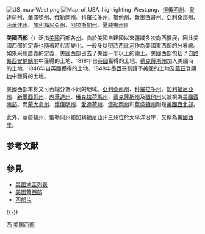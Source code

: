 {{Multiple issues|
{{unreferenced|time=2020-01-18T05:32:56+00:00}}
{{擴充|time=2015-07-22T16:51:12+00:00}}
{{Expand language|1=en|time=2020-06-21T11:43:06+00:00}}
}}
{{noteTA
|G1=USState
}}
[[File:US_map-West.png|thumb]]
[[File:Map_of_USA_highlighting_West.png|thumb]]、[[懷俄明州|懷俄明州]]、[[愛達荷州|愛達荷州]]、[[華盛頓州|華盛頓州]]、[[俄勒岡州|俄勒岡州]]、[[科羅拉多州|科羅拉多州]]、[[猶他州|猶他州]]、[[新墨西哥州|新墨西哥州]]、[[亞利桑那州|亞利桑那州]]、[[內華達州|內華達州]]、[[加利福尼亞州|加利福尼亞州]]、[[阿拉斯加州|阿拉斯加州]]、[[夏威夷州|夏威夷州]]]]

'''美國西部'''（{{lang-en|'''Western United States'''}}）泛指[[美國|美國]]西部各[[州|州]]。由於美國自建國以來疆域多次向西擴展，因此美國西部的定義也隨著時代而變化。一般多以[[密西西比河|密西西比河]]作為美國東西部的分界線。如果采用廣義的定義，美國西部占去了美國一半以上的領土。美國西部包括了自[[路易西安納購地|路易西安納購地]]中獲得的土地、1818年自[[英國|英國]]獲得的土地、[[德克薩斯州|德克薩斯州]]加入美國時的土地、1846年自英國獲得的土地、1848年[[墨西哥|墨西哥]]割讓予美國的土地及[[蓋茲登購地|蓋茲登購地]]中獲得的土地。

美國西部本身又可再細分為不同的地域。[[亞利桑那州|亞利桑那州]]、[[科羅拉多州|科羅拉多州]]、[[加利福尼亞州|加利福尼亞州]]、[[新墨西哥州|新墨西哥州]]、[[內華達州|內華達州]]、[[俄克拉荷馬州|俄克拉荷馬州]]、[[德克薩斯州|德克薩斯州]]及[[猶他州|猶他州]]又被視為[[美國西南部|美國西南部]]。而[[蒙大拿州|蒙大拿州]]、[[懷俄明州|懷俄明州]]、[[愛達荷州|愛達荷州]]、[[俄勒岡州|俄勒岡州]]和[[華盛頓州|華盛頓州]]則是[[美國西北部|美國西北部]]。

此外，華盛頓州、俄勒岡州和加利福尼亞州三州位於太平洋沿岸，又稱為[[美國西岸|美國西岸]]。

== 参考文献 ==
{{Reflist}}

== 參見 ==
* [[美國地區列表|美國地區列表]]
* [[美國舊西部|美國舊西部]]
* [[西部片|西部片]]
{{-}}
{{美國地區}}

{{Authority control}}
[[Category:美國地區|西]]
[[Category:美国西部|]]
